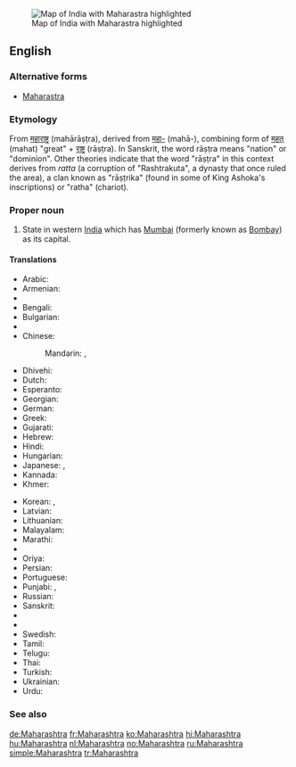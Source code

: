 [[Image:Maharashtra in India (disputed hatched).svg|thumb|Map of India with Maharastra highlighted]]
==English==
{{wikipedia}}

===Alternative forms===
* [[Maharastra]]

===Etymology===

From {{etyl|sa|en}} [[महाराष्ट्र]] (mahārāṣṭra), derived from [[महा-]] (mahā-), combining form of [[महत्]] (mahat) "great" + [[राष्ट्र]] (rāṣṭra). In Sanskrit, the word rāṣṭra means "nation" or "dominion". Other theories indicate that the word "rāṣṭra" in this context derives from ''ratta'' (a corruption of "Rashtrakuta", a dynasty that once ruled the area), a clan known as "rāṣṭrika" (found in some of King Ashoka's inscriptions) or "ratha" (chariot).

===Proper noun===
{{en-proper noun}}

# State in western [[India]] which has [[Mumbai]] (formerly known as [[Bombay]]) as its capital.

====Translations====
{{trans-top|state in western India}}
* Arabic: {{t|ar|ماهاراشترا|f|tr=maharāštra}}
* Armenian: {{t|hy|Մահարաշտրա|tr=Maharaštra}}
* {{trreq|as}}
* Bengali: {{t|bn|মহারাষ্ট্র|sc=Beng|tr=mahārāṣṭra}}
* Bulgarian: {{t|bg|Махаращра|sc=Cyrl}}
* {{trreq|hne}}
* Chinese:
*: Mandarin: {{t|cmn|馬哈拉施特拉邦|sc=Hani}}, {{t+|cmn|马哈拉施特拉邦|tr=Mǎhālāshītèlā-bāng|sc=Hani}}
* Dhivehi: {{t|dv|މަހާރާޝްތުރާ|sc=Thaa|tr=mahārāšturā}}
* Dutch: {{t+|nl|Maharashtra}}
* Esperanto: {{t|eo|Maharaŝtro}}
* Georgian: {{t|ka|მაჰარაშტრა|sc=Geor}}
* German: {{t+|de|Maharashtra}}
* Greek: {{t+|el|Μαχαράστρα|sc=Grek}}
* Gujarati: {{t|gu|મહારાષ્ટ્ર|sc=Gujr|tr=mahārāṣṭra}}
* Hebrew: {{t|he|מהרשטרה}}
* Hindi: {{t+|hi|महाराष्ट्र|tr=mahārāṣṭra}}
* Hungarian: {{t+|hu|Mahárástra}}
* Japanese: {{t|ja|マハラシュトラ州|tr=Maharashutora-shū}}, {{t|ja|マハラシュトラ|tr=Maharashutora}}
* Kannada: {{t|kn|ಮಹಾರಾಷ್ಟ್ರ|sc=Knda|tr=mahārāṣṭra}}
* Khmer: {{t|km|មហារាឝ្ត្រ|tr=mɔhaarieshtrɑɑ|sc=Khmr}}
{{trans-mid}}
* Korean: {{t+|ko|마하라슈트라 주|tr=Maharasyuteura ju|sc=Hang}}, {{t|ko|마하라슈트라|tr=Maharasyuteura|sc=Hang}}
* Latvian: {{t|lv|Mahārāštra}}
* Lithuanian: {{t|lt|Maharaštra}}
* Malayalam: {{t|ml|മഹാരാഷ്ട്ര|sc=Mlym|tr=mahārāṣṭra}}
* Marathi: {{t|mr|महाराष्ट्र|tr=Mahārāṣṭra|sc=Deva}}
* {{trreq|lus}}
* Oriya: {{t|or|ମହାରାଷ୍ଟ୍ର|sc=Orya|tr=mahārāṣṭra}}
* Persian: {{t|fa|مهاراشترا}}
* Portuguese: {{t|pt|Maharashtra|f}}
* Punjabi: {{t|pa|ਮਹਾਰਾਸ਼ਟਰ|sc=Guru|tr=mahārāśṭara}}, {{t|pa|ਮਹਾਂਰਾਸ਼ਟਰ|m|sc=Guru|tr=mahānrāśṭara}}
* Russian: {{t+|ru|Махараштра|f|tr=Maharáštra}}
* Sanskrit: {{t|sa|महाराष्ट्र|tr=mahārāṣṭra}}
* {{trreq|sat}}
* {{trreq|sip}}
* Swedish: {{t|sv|Maharashtra}}
* Tamil: {{t|ta|மகாராட்டிரம்|sc=Taml|tr=makārāṭṭiram}}
* Telugu: {{t+|te|మహారాష్ట్ర|tr=mahārāṣṭra}}
* Thai: {{t|th|รัฐมหาราษฏระ|tr=rát máhăa-râatsòtrá}}
* Turkish: {{t+|tr|Maharaştra}}
* Ukrainian: {{t|uk|Махараштра|sc=Cyrl}}
* Urdu: {{t|ur|مہاراشٹر|tr=mahārāṣṭra}}
{{trans-bottom}}

===See also===
{{list:states of India/en}}

[[de:Maharashtra]]
[[fr:Maharashtra]]
[[ko:Maharashtra]]
[[hi:Maharashtra]]
[[hu:Maharashtra]]
[[nl:Maharashtra]]
[[no:Maharashtra]]
[[ru:Maharashtra]]
[[simple:Maharashtra]]
[[tr:Maharashtra]]